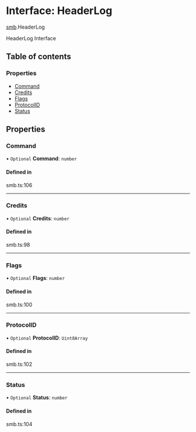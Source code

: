 # Interface: HeaderLog

[smb](/templates/protocols/javascript/modules/smb).HeaderLog

HeaderLog Interface

## Table of contents

### Properties

- [Command](/templates/protocols/javascript/modules/smb.HeaderLog#command)
- [Credits](/templates/protocols/javascript/modules/smb.HeaderLog#credits)
- [Flags](/templates/protocols/javascript/modules/smb.HeaderLog#flags)
- [ProtocolID](/templates/protocols/javascript/modules/smb.HeaderLog#protocolid)
- [Status](/templates/protocols/javascript/modules/smb.HeaderLog#status)

## Properties

### Command

• `Optional` **Command**: `number`

#### Defined in

smb.ts:106

___

### Credits

• `Optional` **Credits**: `number`

#### Defined in

smb.ts:98

___

### Flags

• `Optional` **Flags**: `number`

#### Defined in

smb.ts:100

___

### ProtocolID

• `Optional` **ProtocolID**: `Uint8Array`

#### Defined in

smb.ts:102

___

### Status

• `Optional` **Status**: `number`

#### Defined in

smb.ts:104
